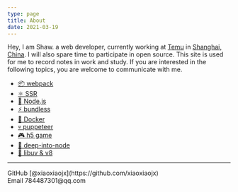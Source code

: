 ```yaml
---
type: page
title: About
date: 2021-03-19
---
```


Hey, I am Shaw. a web developer, currently working at [Temu](https://www.temu.com/) in [Shanghai, China](https://en.wikipedia.org/wiki/Shanghai). I will also spare time to participate in open source.
This site is used for me to record notes in work and study. If you are interested in the following topics, you are welcome to communicate with me.

- [📦 webpack](/tags/webpack)
- [⚛️ SSR](/tags/SSR)
- [🌲 Node.js](/tags/Node.js)
- [⚡️ bundless](/posts/b1)
- [🐳 Docker](/tags/docker)
- [💀 puppeteer](/tags/puppeteer)
- [🎮 h5 game](/posts/b31)
- [📖 deep-into-node](/posts/b33)
- [🌊 libuv & v8](/tags/C++)

---

<div>
<div>
  GitHub [@xiaoxiaojx](https://github.com/xiaoxiaojx)
</div>
  Email 784487301@qq.com
</div>
